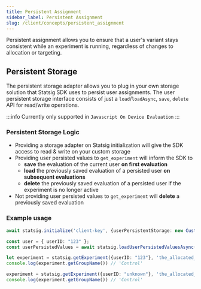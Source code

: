 ```yaml
---
title: Persistent Assignment
sidebar_label: Persistent Assignment
slug: /client/concepts/persistent_assignment
---
```


Persistent assignment allows you to ensure that a user's variant stays consistent while an experiment is running, regardless of changes to allocation or targeting.

## Persistent Storage

The persistent storage adapter allows you to plug in your own storage solution that Statsig SDK uses to persist user assignments.
The user persistent storage interface consists of just a `load`/`loadAsync`, `save`, `delete` API for read/write operations.

:::info
Currently only supported in `Javascript On Device Evaluation`
:::

### Persistent Storage Logic
- Providing a storage adapter on Statsig initialization will give the SDK access to read & write on your custom storage
- Providing user persisted values to `get_experiment` will inform the SDK to
  - **save** the evaluation of the current user **on first evaluation**
  - **load** the previously saved evaluation of a persisted user **on subsequent evaluations**
  - **delete** the previously saved evaluation of a persisted user if the experiment is no longer active
- Not providing user persisted values to `get_experiment` will **delete** a previously saved evaluation

### Example usage

```typescript
await statsig.initialize('client-key', {userPersistentStorage: new CustomStorageAdapter()});

const user = { userID: "123" };
const userPersistedValues = await statsig.loadUserPersistedValuesAsync(user, 'userID');

let experiment = statsig.getExperiment({userID: "123"}, 'the_allocated_experiment', { userPersistedValues: userPersistedValues });
console.log(experiment.getGroupName()) // 'Control'

experiment = statsig.getExperiment({userID: "unknown"}, 'the_allocated_experiment', { userPersistedValues: userPersistedValues });
console.log(experiment.getGroupName()) // 'Control'
```
